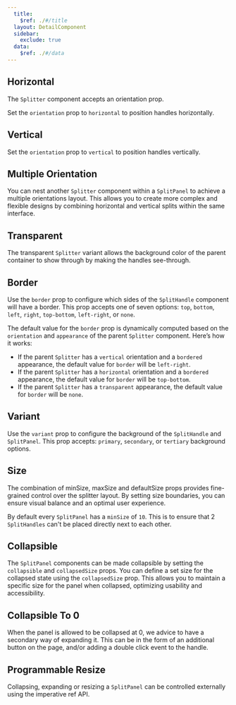 ```yaml
---
  title:
    $ref: ./#/title
  layout: DetailComponent
  sidebar:
    exclude: true
  data:
    $ref: ./#/data
---
```


<LivePreviewControls>

<LivePreview componentName="splitter" exampleName="Horizontal">

## Horizontal

The `Splitter` component accepts an orientation prop.

Set the `orientation` prop to `horizontal` to position handles horizontally.

</LivePreview>

<LivePreview componentName="splitter" exampleName="Vertical">

## Vertical

Set the `orientation` prop to `vertical` to position handles vertically.

</LivePreview>

<LivePreview componentName="splitter" exampleName="MultipleOrientations">

## Multiple Orientation

You can nest another `Splitter` component within a `SplitPanel` to achieve a multiple orientations layout. This allows you to create more complex and flexible designs by combining horizontal and vertical splits within the same interface.

</LivePreview>

<LivePreview componentName="splitter" exampleName="Transparent">

## Transparent

The transparent `Splitter` variant allows the background color of the parent container to show through by making the handles see-through.

</LivePreview>

<LivePreview componentName="splitter" exampleName="Border">

## Border

Use the `border` prop to configure which sides of the `SplitHandle` component will have a border. This prop accepts one of seven options: `top`, `bottom`, `left`, `right`, `top-bottom`, `left-right`, or `none`.

The default value for the `border` prop is dynamically computed based on the `orientation` and `appearance` of the parent `Splitter` component. Here’s how it works:

- If the parent `Splitter` has a `vertical` orientation and a `bordered` appearance, the default value for `border` will be `left-right`.
- If the parent `Splitter` has a `horizontal` orientation and a `bordered` appearance, the default value for `border` will be `top-bottom`.
- If the parent `Splitter` has a `transparent` appearance, the default value for `border` will be `none`.

</LivePreview>

<LivePreview componentName="splitter" exampleName="Variant">

## Variant

Use the `variant` prop to configure the background of the `SplitHandle` and `SplitPanel`. This prop accepts: `primary`, `secondary`, or `tertiary` background options.

</LivePreview>

<LivePreview componentName="splitter" exampleName="Size">

## Size

The combination of minSize, maxSize and defaultSize props provides fine-grained control over the splitter layout. By setting size boundaries, you can ensure visual balance and an optimal user experience.

By default every `SplitPanel` has a `minSize` of `10`. This is to ensure that 2 `SplitHandles` can't be placed directly next to each other.

</LivePreview>

<LivePreview componentName="splitter" exampleName="Collapsible">

## Collapsible

The `SplitPanel` components can be made collapsible by setting the `collapsible` and `collapsedSize` props. You can define a set size for the collapsed state using the `collapsedSize` prop. This allows you to maintain a specific size for the panel when collapsed, optimizing usability and accessibility.

</LivePreview>

<LivePreview componentName="splitter" exampleName="CollapsibleTo0">

## Collapsible To 0

When the panel is allowed to be collapsed at 0, we advice to have a secondary way of expanding it. This can be in the form of an additional button on the page, and/or adding a double click event to the handle.

</LivePreview>

<LivePreview componentName="splitter" exampleName="ProgrammableResize">

## Programmable Resize

Collapsing, expanding or resizing a `SplitPanel` can be controlled externally using the imperative ref API.

</LivePreview>

</LivePreviewControls>
